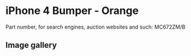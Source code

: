 
# iPhone 4 Bumper - Orange

Part number, for search engines, auction websites and such: MC672ZM/B

## Image gallery

<div style={{ width: "768px" }}>
  <GalleryComponent
    images={[
      {
        original: "/everysource/MC672.webp",
        thumbnail: "/everypreview/MC672.webp",
      },
      {
        original: "/everysource/MC672_AV1.webp",
        thumbnail: "/everypreview/MC672_AV1.webp",
      },
      {
        original: "/everysource/MC672_AV2.webp",
        thumbnail: "/everypreview/MC672_AV2.webp",
      },
      {
        original: "/everysource/MC672_AV3.webp",
        thumbnail: "/everypreview/MC672_AV3.webp",
      },
      {
        original: "/everysource/MC672_AV4.webp",
        thumbnail: "/everypreview/MC672_AV4.webp",
      },
      {
        original: "/everysource/MC672_AV5.webp",
        thumbnail: "/everypreview/MC672_AV5.webp",
      }
    ]}
  />
</div>